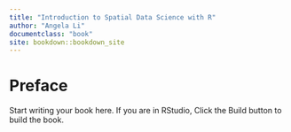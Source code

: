 ```yaml
---
title: "Introduction to Spatial Data Science with R"
author: "Angela Li"
documentclass: "book"
site: bookdown::bookdown_site
---
```


# Preface {-}

Start writing your book here. If you are in RStudio,
Click the Build button to build the book.
